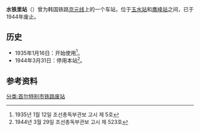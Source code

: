{{朝鮮半島車站資訊
|公司色 = black
|文字色 = 
|站名 = 水铁里站
|圖片 = 
|pxl = 
|圖片說明 =
|前一站 = {{车站编号|#72C7A6|white|K114}} [[玉水站_(首爾)|玉水]]
|前一站距離 = 
|後一站距離 = 
|後一站 = [[鹰峰站|鹰峰]] {{车站编号|#72C7A6|white|K115}}
|諺文 = 수철리역
|朝鮮漢字 = 水鐵里驛
|文觀部式 = Sucheol-ri yeok
|馬-賴式 =
|副站名 = 
|車站編號 = 
|停站路線數 = 
|所屬公司 = [[朝鲜总督府铁道局|朝鲜总督府铁道局]]
|所屬路線 = [[京元线|京元线]]
|距離 = 
|起點站 = 
|所在地 =[[首尔|首尔]][[城东区_(首尔)|城东区]]
|車站構造 = 地面车站
|月台配置 = 
|啟用年月日 =1935年1月16日 
|廢站年月日 = 1944年3月31日
|上下車人次 = 
|統計年度 = 
|轉車 = 
|備註 = 
|全寬備註 = 
}}

'''水铁里站'''（{{kor|諺=수철리역|漢=水鐵里驛|羅=Sucheol-ri yeok|f=y}}）曾为韩国铁路[[京元线|京元线]]上的一个车站，位于[[玉水站_(首爾)|玉水站]]和[[鹰峰站|鹰峰站]]之间，已于1944年废止。

== 历史 ==
*1935年1月16日：开始使用<ref>1935년 1월 12일 조선총독부관보 고시 제 5호</ref>。
*1944年3月31日：停用本站<ref>1944년 3월 29일 조선총독부관보 고시 제 523호</ref>。

== 参考资料 ==
{{reflist}}

{{京元线}}

[[分类:首尔特别市铁路废站|分类:首尔特别市铁路废站]]